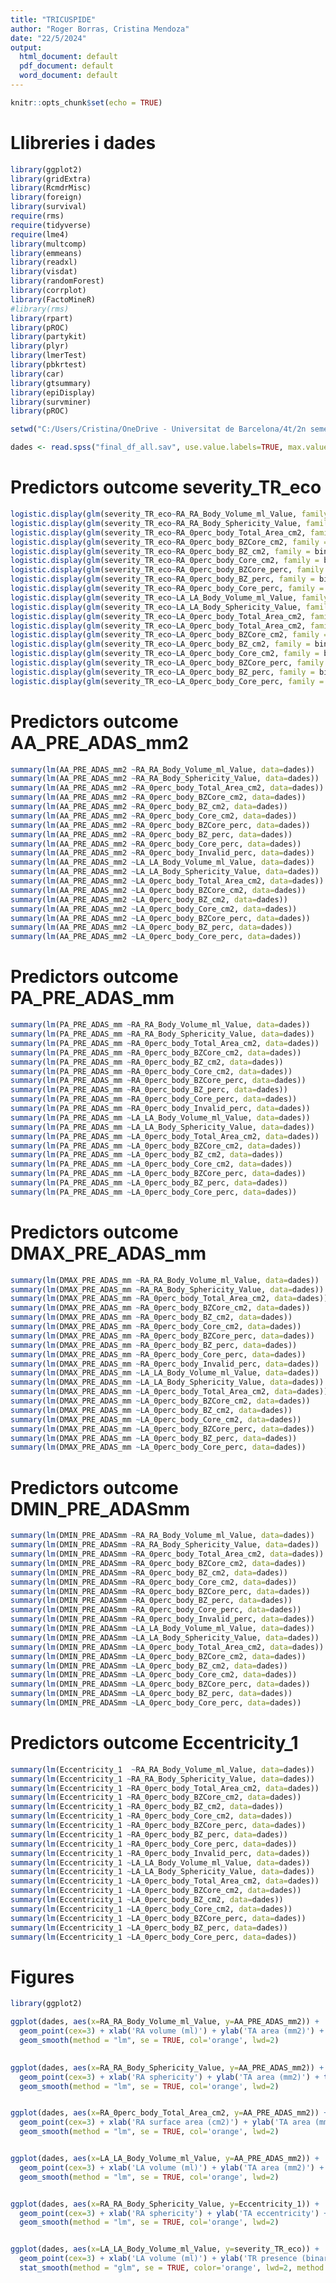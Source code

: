 ```yaml
---
title: "TRICUSPIDE"
author: "Roger Borras, Cristina Mendoza"
date: "22/5/2024"
output:
  html_document: default
  pdf_document: default
  word_document: default
---
```


```r
knitr::opts_chunk$set(echo = TRUE)
```

# Llibreries i dades

```r
library(ggplot2)
library(gridExtra)
library(RcmdrMisc)
library(foreign)
library(survival)
require(rms)
require(tidyverse)
require(lme4)
library(multcomp)
library(emmeans)
library(readxl)
library(visdat)
library(randomForest)
library(corrplot)
library(FactoMineR)
#library(rms)
library(rpart)
library(pROC)
library(partykit)
library(plyr)
library(lmerTest)
library(pbkrtest) 
library(car)
library(gtsummary)
library(epiDisplay)
library(survminer)
library(pROC)

setwd("C:/Users/Cristina/OneDrive - Universitat de Barcelona/4t/2n semestre/TFG/TFG - Atrial Fibrillation/codis/R_statistical_analysis")

dades <- read.spss("final_df_all.sav", use.value.labels=TRUE, max.value.labels=Inf, to.data.frame=TRUE)
```


# Predictors outcome severity_TR_eco

```r
logistic.display(glm(severity_TR_eco~RA_RA_Body_Volume_ml_Value, family = binomial, data=dades))
logistic.display(glm(severity_TR_eco~RA_RA_Body_Sphericity_Value, family = binomial, data=dades))
logistic.display(glm(severity_TR_eco~RA_0perc_body_Total_Area_cm2, family = binomial, data=dades))
logistic.display(glm(severity_TR_eco~RA_0perc_body_BZCore_cm2, family = binomial, data=dades))
logistic.display(glm(severity_TR_eco~RA_0perc_body_BZ_cm2, family = binomial, data=dades))
logistic.display(glm(severity_TR_eco~RA_0perc_body_Core_cm2, family = binomial, data=dades))
logistic.display(glm(severity_TR_eco~RA_0perc_body_BZCore_perc, family = binomial, data=dades))
logistic.display(glm(severity_TR_eco~RA_0perc_body_BZ_perc, family = binomial, data=dades))
logistic.display(glm(severity_TR_eco~RA_0perc_body_Core_perc, family = binomial, data=dades))
logistic.display(glm(severity_TR_eco~LA_LA_Body_Volume_ml_Value, family = binomial, data=dades))
logistic.display(glm(severity_TR_eco~LA_LA_Body_Sphericity_Value, family = binomial, data=dades))
logistic.display(glm(severity_TR_eco~LA_0perc_body_Total_Area_cm2, family = binomial, data=dades))
logistic.display(glm(severity_TR_eco~LA_0perc_body_Total_Area_cm2, family = binomial, data=dades))
logistic.display(glm(severity_TR_eco~LA_0perc_body_BZCore_cm2, family = binomial, data=dades))
logistic.display(glm(severity_TR_eco~LA_0perc_body_BZ_cm2, family = binomial, data=dades))
logistic.display(glm(severity_TR_eco~LA_0perc_body_Core_cm2, family = binomial, data=dades))
logistic.display(glm(severity_TR_eco~LA_0perc_body_BZCore_perc, family = binomial, data=dades))
logistic.display(glm(severity_TR_eco~LA_0perc_body_BZ_perc, family = binomial, data=dades))
logistic.display(glm(severity_TR_eco~LA_0perc_body_Core_perc, family = binomial, data=dades))

```

# Predictors outcome AA_PRE_ADAS_mm2

```r
summary(lm(AA_PRE_ADAS_mm2 ~RA_RA_Body_Volume_ml_Value, data=dades))
summary(lm(AA_PRE_ADAS_mm2 ~RA_RA_Body_Sphericity_Value, data=dades))
summary(lm(AA_PRE_ADAS_mm2 ~RA_0perc_body_Total_Area_cm2, data=dades))
summary(lm(AA_PRE_ADAS_mm2 ~RA_0perc_body_BZCore_cm2, data=dades))
summary(lm(AA_PRE_ADAS_mm2 ~RA_0perc_body_BZ_cm2, data=dades))
summary(lm(AA_PRE_ADAS_mm2 ~RA_0perc_body_Core_cm2, data=dades))
summary(lm(AA_PRE_ADAS_mm2 ~RA_0perc_body_BZCore_perc, data=dades))
summary(lm(AA_PRE_ADAS_mm2 ~RA_0perc_body_BZ_perc, data=dades))
summary(lm(AA_PRE_ADAS_mm2 ~RA_0perc_body_Core_perc, data=dades))
summary(lm(AA_PRE_ADAS_mm2 ~RA_0perc_body_Invalid_perc, data=dades))
summary(lm(AA_PRE_ADAS_mm2 ~LA_LA_Body_Volume_ml_Value, data=dades))
summary(lm(AA_PRE_ADAS_mm2 ~LA_LA_Body_Sphericity_Value, data=dades))
summary(lm(AA_PRE_ADAS_mm2 ~LA_0perc_body_Total_Area_cm2, data=dades))
summary(lm(AA_PRE_ADAS_mm2 ~LA_0perc_body_BZCore_cm2, data=dades))
summary(lm(AA_PRE_ADAS_mm2 ~LA_0perc_body_BZ_cm2, data=dades))
summary(lm(AA_PRE_ADAS_mm2 ~LA_0perc_body_Core_cm2, data=dades))
summary(lm(AA_PRE_ADAS_mm2 ~LA_0perc_body_BZCore_perc, data=dades))
summary(lm(AA_PRE_ADAS_mm2 ~LA_0perc_body_BZ_perc, data=dades))
summary(lm(AA_PRE_ADAS_mm2 ~LA_0perc_body_Core_perc, data=dades))
```

# Predictors outcome PA_PRE_ADAS_mm

```r
summary(lm(PA_PRE_ADAS_mm ~RA_RA_Body_Volume_ml_Value, data=dades))
summary(lm(PA_PRE_ADAS_mm ~RA_RA_Body_Sphericity_Value, data=dades))
summary(lm(PA_PRE_ADAS_mm ~RA_0perc_body_Total_Area_cm2, data=dades))
summary(lm(PA_PRE_ADAS_mm ~RA_0perc_body_BZCore_cm2, data=dades))
summary(lm(PA_PRE_ADAS_mm ~RA_0perc_body_BZ_cm2, data=dades))
summary(lm(PA_PRE_ADAS_mm ~RA_0perc_body_Core_cm2, data=dades))
summary(lm(PA_PRE_ADAS_mm ~RA_0perc_body_BZCore_perc, data=dades))
summary(lm(PA_PRE_ADAS_mm ~RA_0perc_body_BZ_perc, data=dades))
summary(lm(PA_PRE_ADAS_mm ~RA_0perc_body_Core_perc, data=dades))
summary(lm(PA_PRE_ADAS_mm ~RA_0perc_body_Invalid_perc, data=dades))
summary(lm(PA_PRE_ADAS_mm ~LA_LA_Body_Volume_ml_Value, data=dades))
summary(lm(PA_PRE_ADAS_mm ~LA_LA_Body_Sphericity_Value, data=dades))
summary(lm(PA_PRE_ADAS_mm ~LA_0perc_body_Total_Area_cm2, data=dades))
summary(lm(PA_PRE_ADAS_mm ~LA_0perc_body_BZCore_cm2, data=dades))
summary(lm(PA_PRE_ADAS_mm ~LA_0perc_body_BZ_cm2, data=dades))
summary(lm(PA_PRE_ADAS_mm ~LA_0perc_body_Core_cm2, data=dades))
summary(lm(PA_PRE_ADAS_mm ~LA_0perc_body_BZCore_perc, data=dades))
summary(lm(PA_PRE_ADAS_mm ~LA_0perc_body_BZ_perc, data=dades))
summary(lm(PA_PRE_ADAS_mm ~LA_0perc_body_Core_perc, data=dades))
```

# Predictors outcome DMAX_PRE_ADAS_mm

```r
summary(lm(DMAX_PRE_ADAS_mm ~RA_RA_Body_Volume_ml_Value, data=dades))
summary(lm(DMAX_PRE_ADAS_mm ~RA_RA_Body_Sphericity_Value, data=dades))
summary(lm(DMAX_PRE_ADAS_mm ~RA_0perc_body_Total_Area_cm2, data=dades))
summary(lm(DMAX_PRE_ADAS_mm ~RA_0perc_body_BZCore_cm2, data=dades))
summary(lm(DMAX_PRE_ADAS_mm ~RA_0perc_body_BZ_cm2, data=dades))
summary(lm(DMAX_PRE_ADAS_mm ~RA_0perc_body_Core_cm2, data=dades))
summary(lm(DMAX_PRE_ADAS_mm ~RA_0perc_body_BZCore_perc, data=dades))
summary(lm(DMAX_PRE_ADAS_mm ~RA_0perc_body_BZ_perc, data=dades))
summary(lm(DMAX_PRE_ADAS_mm ~RA_0perc_body_Core_perc, data=dades))
summary(lm(DMAX_PRE_ADAS_mm ~RA_0perc_body_Invalid_perc, data=dades))
summary(lm(DMAX_PRE_ADAS_mm ~LA_LA_Body_Volume_ml_Value, data=dades))
summary(lm(DMAX_PRE_ADAS_mm ~LA_LA_Body_Sphericity_Value, data=dades))
summary(lm(DMAX_PRE_ADAS_mm ~LA_0perc_body_Total_Area_cm2, data=dades))
summary(lm(DMAX_PRE_ADAS_mm ~LA_0perc_body_BZCore_cm2, data=dades))
summary(lm(DMAX_PRE_ADAS_mm ~LA_0perc_body_BZ_cm2, data=dades))
summary(lm(DMAX_PRE_ADAS_mm ~LA_0perc_body_Core_cm2, data=dades))
summary(lm(DMAX_PRE_ADAS_mm ~LA_0perc_body_BZCore_perc, data=dades))
summary(lm(DMAX_PRE_ADAS_mm ~LA_0perc_body_BZ_perc, data=dades))
summary(lm(DMAX_PRE_ADAS_mm ~LA_0perc_body_Core_perc, data=dades))
```

# Predictors outcome DMIN_PRE_ADASmm

```r
summary(lm(DMIN_PRE_ADASmm ~RA_RA_Body_Volume_ml_Value, data=dades))
summary(lm(DMIN_PRE_ADASmm ~RA_RA_Body_Sphericity_Value, data=dades))
summary(lm(DMIN_PRE_ADASmm ~RA_0perc_body_Total_Area_cm2, data=dades))
summary(lm(DMIN_PRE_ADASmm ~RA_0perc_body_BZCore_cm2, data=dades))
summary(lm(DMIN_PRE_ADASmm ~RA_0perc_body_BZ_cm2, data=dades))
summary(lm(DMIN_PRE_ADASmm ~RA_0perc_body_Core_cm2, data=dades))
summary(lm(DMIN_PRE_ADASmm ~RA_0perc_body_BZCore_perc, data=dades))
summary(lm(DMIN_PRE_ADASmm ~RA_0perc_body_BZ_perc, data=dades))
summary(lm(DMIN_PRE_ADASmm ~RA_0perc_body_Core_perc, data=dades))
summary(lm(DMIN_PRE_ADASmm ~RA_0perc_body_Invalid_perc, data=dades))
summary(lm(DMIN_PRE_ADASmm ~LA_LA_Body_Volume_ml_Value, data=dades))
summary(lm(DMIN_PRE_ADASmm ~LA_LA_Body_Sphericity_Value, data=dades))
summary(lm(DMIN_PRE_ADASmm ~LA_0perc_body_Total_Area_cm2, data=dades))
summary(lm(DMIN_PRE_ADASmm ~LA_0perc_body_BZCore_cm2, data=dades))
summary(lm(DMIN_PRE_ADASmm ~LA_0perc_body_BZ_cm2, data=dades))
summary(lm(DMIN_PRE_ADASmm ~LA_0perc_body_Core_cm2, data=dades))
summary(lm(DMIN_PRE_ADASmm ~LA_0perc_body_BZCore_perc, data=dades))
summary(lm(DMIN_PRE_ADASmm ~LA_0perc_body_BZ_perc, data=dades))
summary(lm(DMIN_PRE_ADASmm ~LA_0perc_body_Core_perc, data=dades))
```

# Predictors outcome Eccentricity_1

```r
summary(lm(Eccentricity_1  ~RA_RA_Body_Volume_ml_Value, data=dades))
summary(lm(Eccentricity_1 ~RA_RA_Body_Sphericity_Value, data=dades))
summary(lm(Eccentricity_1 ~RA_0perc_body_Total_Area_cm2, data=dades))
summary(lm(Eccentricity_1 ~RA_0perc_body_BZCore_cm2, data=dades))
summary(lm(Eccentricity_1 ~RA_0perc_body_BZ_cm2, data=dades))
summary(lm(Eccentricity_1 ~RA_0perc_body_Core_cm2, data=dades))
summary(lm(Eccentricity_1 ~RA_0perc_body_BZCore_perc, data=dades))
summary(lm(Eccentricity_1 ~RA_0perc_body_BZ_perc, data=dades))
summary(lm(Eccentricity_1 ~RA_0perc_body_Core_perc, data=dades))
summary(lm(Eccentricity_1 ~RA_0perc_body_Invalid_perc, data=dades))
summary(lm(Eccentricity_1 ~LA_LA_Body_Volume_ml_Value, data=dades))
summary(lm(Eccentricity_1 ~LA_LA_Body_Sphericity_Value, data=dades))
summary(lm(Eccentricity_1 ~LA_0perc_body_Total_Area_cm2, data=dades))
summary(lm(Eccentricity_1 ~LA_0perc_body_BZCore_cm2, data=dades))
summary(lm(Eccentricity_1 ~LA_0perc_body_BZ_cm2, data=dades))
summary(lm(Eccentricity_1 ~LA_0perc_body_Core_cm2, data=dades))
summary(lm(Eccentricity_1 ~LA_0perc_body_BZCore_perc, data=dades))
summary(lm(Eccentricity_1 ~LA_0perc_body_BZ_perc, data=dades))
summary(lm(Eccentricity_1 ~LA_0perc_body_Core_perc, data=dades))
```

# Figures

```r
library(ggplot2)

ggplot(dades, aes(x=RA_RA_Body_Volume_ml_Value, y=AA_PRE_ADAS_mm2)) + 
  geom_point(cex=3) + xlab('RA volume (ml)') + ylab('TA area (mm2)') + theme_light(base_size = 15) +
  geom_smooth(method = "lm", se = TRUE, col='orange', lwd=2)
 

ggplot(dades, aes(x=RA_RA_Body_Sphericity_Value, y=AA_PRE_ADAS_mm2)) + 
  geom_point(cex=3) + xlab('RA sphericity') + ylab('TA area (mm2)') + theme_light(base_size = 15) +
  geom_smooth(method = "lm", se = TRUE, col='orange', lwd=2)


ggplot(dades, aes(x=RA_0perc_body_Total_Area_cm2, y=AA_PRE_ADAS_mm2)) + 
  geom_point(cex=3) + xlab('RA surface area (cm2)') + ylab('TA area (mm2)') + theme_light(base_size = 15) +
  geom_smooth(method = "lm", se = TRUE, col='orange', lwd=2)


ggplot(dades, aes(x=LA_LA_Body_Volume_ml_Value, y=AA_PRE_ADAS_mm2)) + 
  geom_point(cex=3) + xlab('LA volume (ml)') + ylab('TA area (mm2)') + theme_light(base_size = 15) +
  geom_smooth(method = "lm", se = TRUE, col='orange', lwd=2)


ggplot(dades, aes(x=RA_RA_Body_Sphericity_Value, y=Eccentricity_1)) + 
  geom_point(cex=3) + xlab('RA sphericity') + ylab('TA eccentricity') + theme_light(base_size = 15) +
  geom_smooth(method = "lm", se = TRUE, col='orange', lwd=2)


ggplot(dades, aes(x=LA_LA_Body_Volume_ml_Value, y=severity_TR_eco)) + 
  geom_point(cex=3) + xlab('LA volume (ml)') + ylab('TR presence (binary)') + theme_light(base_size = 15) +
  stat_smooth(method = "glm", se = TRUE, color='orange', lwd=2, method.args = list(family = binomial))

```

